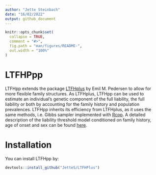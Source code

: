 ```yaml
---
author: "Jette Steinbach"
date: "16/02/2022"
output: github_document
---
```


<!-- README.md is generated from README.Rmd. Please edit that file -->

```r
knitr::opts_chunk$set(
  collapse = TRUE,
  comment = "#>",
  fig.path = "man/figures/README-",
  out.width = "100%"
)
```
# LTFHPpp

LTFHpp extends the package [LTFHplus](https://emilmip.github.io/LTFHPlus/) by Emil M. Pedersen
to allow for more flexible family structures. 
As LTFHplus, LTFHpp can be used to estimate an individual's genetic component of the full liability, the full liability or both by accounting for the family history and population prevalences. 
LTFHpp inherits its efficiency from LTFHplus, as it uses the same methods, i.e. Gibbs sampler implemented with [Rcpp](http://www.rcpp.org/). 
A detailed description of the liability threshold model conditioned on family history, age of onset and sex can be found [here](https://doi.org/10.1016/j.ajhg.2022.01.009).


# Installation

You can install LTFHpp by:

```r
devtools::install_github("JetteS/LTFHPlus")
```

